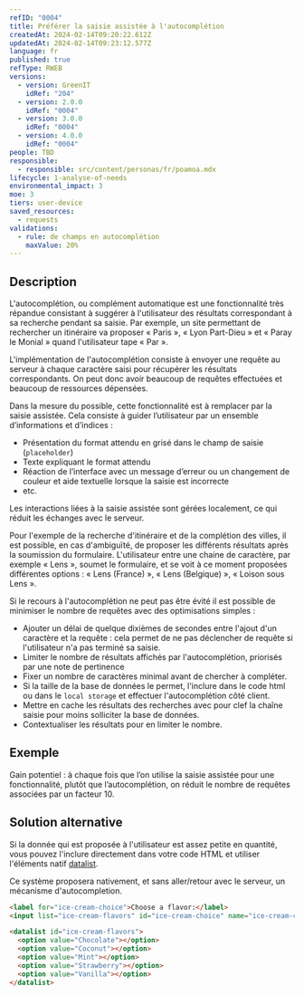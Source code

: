 ```yaml
---
refID: "0004"
title: Préférer la saisie assistée à l'autocomplétion
createdAt: 2024-02-14T09:20:22.612Z
updatedAt: 2024-02-14T09:23:12.577Z
language: fr
published: true
refType: RWEB
versions:
  - version: GreenIT
    idRef: "204"
  - version: 2.0.0
    idRef: "0004"
  - version: 3.0.0
    idRef: "0004"
  - version: 4.0.0
    idRef: "0004"
people: TBD
responsible:
  - responsible: src/content/personas/fr/poamoa.mdx
lifecycle: 1-analyse-of-needs
environmental_impact: 3
moe: 3
tiers: user-device
saved_resources:
  - requests
validations:
  - rule: de champs en autocomplétion
    maxValue: 20%
---
```


## Description

L'autocomplétion, ou complément automatique est une fonctionnalité très répandue consistant à suggérer à l'utilisateur
des résultats correspondant à sa recherche pendant sa saisie. Par exemple, un site permettant de rechercher un itinéraire
va proposer « Paris », « Lyon Part-Dieu » et « Paray le Monial » quand l'utilisateur tape « Par ».

L'implémentation de l'autocomplétion consiste à envoyer une requête au serveur à chaque caractère saisi pour récupérer les
résultats correspondants. On peut donc avoir beaucoup de requêtes effectuées et beaucoup de ressources dépensées.

Dans la mesure du possible, cette fonctionnalité est à remplacer par la saisie assistée.
Cela consiste à guider l’utilisateur par un ensemble d’informations et d’indices :

- Présentation du format attendu en grisé dans le champ de saisie (`placeholder`)
- Texte expliquant le format attendu
- Réaction de l’interface avec un message d’erreur ou un changement de couleur et aide textuelle lorsque la saisie est incorrecte
- etc.

Les interactions liées à la saisie assistée sont gérées localement, ce qui réduit les échanges avec le serveur.

Pour l'exemple de la recherche d'itinéraire et de la complétion des villes, il est possible, en cas d'ambiguïté, de proposer
les différents résultats après la soumission du formulaire. L'utilisateur entre une chaine de caractère, par exemple « Lens »,
soumet le formulaire, et se voit à ce moment proposées différentes options : « Lens (France) », « Lens (Belgique) »,
« Loison sous Lens ».

Si le recours à l'autocomplétion ne peut pas être évité il est possible de minimiser le nombre de requêtes avec des optimisations simples :

- Ajouter un délai de quelque dixièmes de secondes entre l'ajout d'un caractère et la requête : cela permet de ne pas déclencher de requête si l'utilisateur n'a pas terminé sa saisie.
- Limiter le nombre de résultats affichés par l'autocomplétion, priorisés par une note de pertinence
- Fixer un nombre de caractères minimal avant de chercher à compléter.
- Si la taille de la base de données le permet, l'inclure dans le code html ou dans le `local storage` et effectuer l'autocomplétion côté client.
- Mettre en cache les résultats des recherches avec pour clef la chaîne saisie pour moins solliciter la base de données.
- Contextualiser les résultats pour en limiter le nombre.

## Exemple

Gain potentiel : à chaque fois que l’on utilise la saisie assistée pour une fonctionnalité, plutôt que l’autocomplétion, on réduit le nombre de requêtes associées par un facteur 10.

## Solution alternative

Si la donnée qui est proposée à l'utilisateur est assez petite en quantité, vous pouvez l'inclure directement dans votre code HTML et utiliser l'éléments natif [datalist](https://developer.mozilla.org/fr/docs/Web/HTML/Element/datalist).

Ce système proposera nativement, et sans aller/retour avec le serveur, un mécanisme d'autocompletion.

```html
<label for="ice-cream-choice">Choose a flavor:</label>
<input list="ice-cream-flavors" id="ice-cream-choice" name="ice-cream-choice" />

<datalist id="ice-cream-flavors">
  <option value="Chocolate"></option>
  <option value="Coconut"></option>
  <option value="Mint"></option>
  <option value="Strawberry"></option>
  <option value="Vanilla"></option>
</datalist>
```
